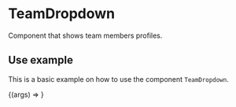 
<Meta 
    title="Components/Menus/TeamDropdown" 
    component={TeamDropdown} 
/>

# TeamDropdown
Component that shows team members profiles.

<Props of={TeamDropdown} />

## Use example

This is a basic example on how to use the component `TeamDropdown`.

<Canvas>
  <Story 
    name="Basic example"
    args={{
      title: 'Development team',
      data: [{ name: 'John Doe' }, { name: 'Jane Doe' }],
    }}
   >
    {(args) => <TeamDropdown {...args} />}
  </Story>
</Canvas>

<ArgsTable of={TeamDropdown} story="Basic example" />
